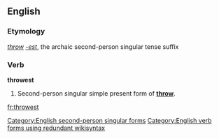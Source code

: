 ==English==

===Etymology===
''[[throw]]'' ''[[-est]]'', the archaic second-person singular tense suffix

===Verb===
'''throwest'''

# {{context|archaic|lang=en}} Second-person singular simple present form of '''[[throw]]'''.

[[Category:English second-person singular forms]]
[[Category:English verb forms using redundant wikisyntax]]

[[fr:throwest]]